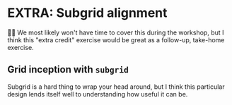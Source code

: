 # EXTRA: Subgrid alignment

👨‍💼 We most likely won't have time to cover this during the workshop, but I think this "extra credit" exercise would be great as a follow-up, take-home exercise.

## Grid inception with `subgrid`

Subgrid is a hard thing to wrap your head around, but I think this particular design lends itself well to understanding how useful it can be.
